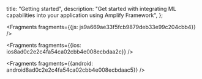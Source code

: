   title: "Getting started",
  description: "Get started with integrating ML capabilities into your application using Amplify Framework",
};






<Fragments fragments={{js: js9a669ae33f5fcb9879deb33e99c204cbb4}} />



<Fragments fragments={{ios: ios8ad0c2e2c4fa54ca02cbb4e008ecbdaa2c}} />



<Fragments fragments={{android: android8ad0c2e2c4fa54ca02cbb4e008ecbdaac5}} />
